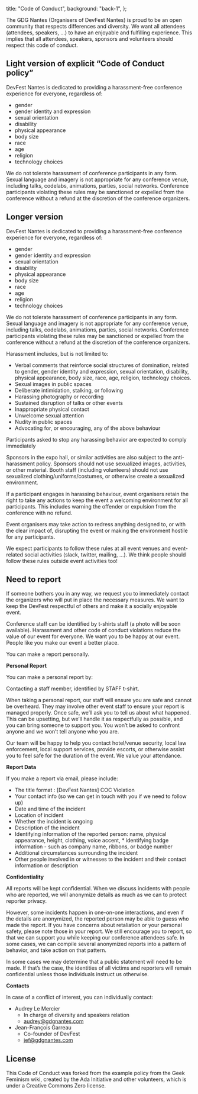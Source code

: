   title: "Code of Conduct",
  background: "back-1",
};

<PrimarySection>

The GDG Nantes (Organisers of DevFest Nantes) is proud to be an open community that respects differences and diversity. We want all attendees (attendees, speakers, …) to have an enjoyable and fulfilling experience. This implies that all attendees, speakers, sponsors and volunteers should respect this code of conduct.

## Light version of explicit “Code of Conduct policy”

DevFest Nantes is dedicated to providing a harassment-free conference experience for everyone, regardless of:

- gender
- gender identity and expression
- sexual orientation
- disability
- physical appearance
- body size
- race
- age
- religion
- technology choices

We do not tolerate harassment of conference participants in any form. Sexual language and imagery is not appropriate for any conference venue, including talks, codelabs, animations, parties, social networks. Conference participants violating these rules may be sanctioned or expelled from the conference without a refund at the discretion of the conference organizers.

## Longer version

DevFest Nantes is dedicated to providing a harassment-free conference experience for everyone, regardless of:

- gender
- gender identity and expression
- sexual orientation
- disability
- physical appearance
- body size
- race
- age
- religion
- technology choices

We do not tolerate harassment of conference participants in any form. Sexual language and imagery is not appropriate for any conference venue, including talks, codelabs, animations, parties, social networks. Conference participants violating these rules may be sanctioned or expelled from the conference without a refund at the discretion of the conference organizers.

Harassment includes, but is not limited to:

- Verbal comments that reinforce social structures of domination, related to gender, gender identity and expression, sexual orientation, disability, physical appearance, body size, race, age, religion, technology choices.
- Sexual images in public spaces
- Deliberate intimidation, stalking, or following
- Harassing photography or recording
- Sustained disruption of talks or other events
- Inappropriate physical contact
- Unwelcome sexual attention
- Nudity in public spaces
- Advocating for, or encouraging, any of the above behaviour

Participants asked to stop any harassing behavior are expected to comply immediately

Sponsors in the expo hall, or similar activities are also subject to the anti-harassment policy. Sponsors should not use sexualized images, activities, or other material. Booth staff (including volunteers) should not use sexualized clothing/uniforms/costumes, or otherwise create a sexualized environment.

If a participant engages in harassing behaviour, event organisers retain the right to take any actions to keep the event a welcoming environment for all participants. This includes warning the offender or expulsion from the conference with no refund.

Event organisers may take action to redress anything designed to, or with the clear impact of, disrupting the event or making the environment hostile for any participants.

We expect participants to follow these rules at all event venues and event-related social activities (slack, twitter, mailing, …). We think people should follow these rules outside event activities too!

## Need to report

If someone bothers you in any way, we request you to immediately contact the organizers who will put in place the necessary measures. We want to keep the DevFest respectful of others and make it a socially enjoyable event.

Conference staff can be identified by t-shirts staff (a photo will be soon available). Harassment and other code of conduct violations reduce the value of our event for everyone. We want you to be happy at our event. People like you make our event a better place.

You can make a report personally.

**Personal Report**

You can make a personal report by:

Contacting a staff member, identified by STAFF t-shirt.

When taking a personal report, our staff will ensure you are safe and cannot be overheard. They may involve other event staff to ensure your report is managed properly. Once safe, we’ll ask you to tell us about what happened. This can be upsetting, but we’ll handle it as respectfully as possible, and you can bring someone to support you. You won’t be asked to confront anyone and we won’t tell anyone who you are.

Our team will be happy to help you contact hotel/venue security, local law enforcement, local support services, provide escorts, or otherwise assist you to feel safe for the duration of the event. We value your attendance.

**Report Data**

If you make a report via email, please include:

- The title format : [DevFest Nantes] COC Violation
- Your contact info (so we can get in touch with you if we need to follow up)
- Date and time of the incident
- Location of incident
- Whether the incident is ongoing
- Description of the incident
- Identifying information of the reported person: name, physical appearance, height, clothing, voice accent, \* identifying badge information - such as company name, ribbons, or badge number
- Additional circumstances surrounding the incident
- Other people involved in or witnesses to the incident and their contact information or description

**Confidentiality**

All reports will be kept confidential. When we discuss incidents with people who are reported, we will anonymize details as much as we can to protect reporter privacy.

However, some incidents happen in one-on-one interactions, and even if the details are anonymized, the reported person may be able to guess who made the report. If you have concerns about retaliation or your personal safety, please note those in your report. We still encourage you to report, so that we can support you while keeping our conference attendees safe. In some cases, we can compile several anonymized reports into a pattern of behavior, and take action on that pattern.

In some cases we may determine that a public statement will need to be made. If that’s the case, the identities of all victims and reporters will remain confidential unless those individuals instruct us otherwise.

**Contacts**

In case of a conflict of interest, you can individually contact:

- Audrey Le Mercier
  - In charge of diversity and speakers relation
  - audrey@gdgnantes.com
- Jean-François Garreau
  - Co-founder of DevFest
  - jef@gdgnantes.com

## License

This Code of Conduct was forked from the example policy from the Geek Feminism wiki, created by the Ada Initiative and other volunteers, which is under a Creative Commons Zero license.

</PrimarySection>
